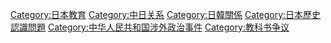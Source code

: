 [[Category:日本教育|Category:日本教育]]
[[Category:中日关系|Category:中日关系]]
[[Category:日韓關係|Category:日韓關係]]
[[Category:日本歷史認識問題|Category:日本歷史認識問題]]
[[Category:中华人民共和国涉外政治事件|Category:中华人民共和国涉外政治事件]]
[[Category:教科书争议|Category:教科书争议]]